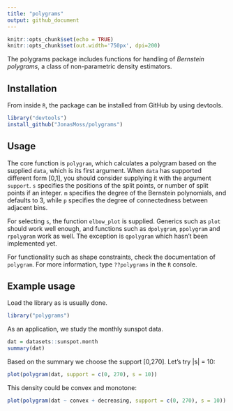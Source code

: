 ```yaml
---
title: "polygrams"
output: github_document
---
```


```r
knitr::opts_chunk$set(echo = TRUE)
knitr::opts_chunk$set(out.width='750px', dpi=200)
```
The polygrams package includes functions for handling of *Bernstein polygrams*, a class of non-parametric density estimators. 

## Installation
From inside `R`, the package can be installed from GitHub by using devtools.

```r
library("devtools")
install_github("JonasMoss/polygrams")
```


## Usage
The core function is `polygram`, which calculates a polygram based on the supplied `data`, which is its first argument. When `data` has supported different form [0,1], you should consider supplying it with the argument `support`. `s` specifies the positions of the split points, or number of split points if an integer. `m` specifies the degree of the Bernstein polynomials, and defaults to 3, while `p` specifies the degree of connectedness between adjacent bins.

For selecting `s`, the function `elbow_plot`  is supplied. Generics such as `plot` should work well enough, and functions such as `dpolygram`, `ppolygram`  and `rpolygram`  work as well. The exception is `qpolygram` which hasn't been implemented yet.

For functionality such as shape constraints, check the documentation of `polygram`. For more information, type `??polygrams` in the `R` console.

## Example usage

Load the library as is usually done.

```r
library("polygrams")
```

As an application, we study the monthly sunspot data.

```r
dat = datasets::sunspot.month
summary(dat)
```

Based on the summary we choose the support [0,270]. Let's try |s| = 10:

```r
plot(polygram(dat, support = c(0, 270), s = 10))
```

This density could be convex and monotone:

```r
plot(polygram(dat ~ convex + decreasing, support = c(0, 270), s = 10))
```
